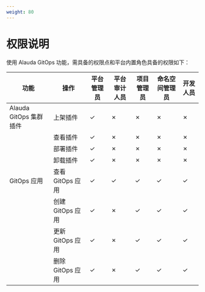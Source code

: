```yaml
---
weight: 80
---
```


# 权限说明


使用 Alauda GitOps 功能，需具备的权限点和平台内置角色具备的权限如下：

| **功能**                         | **操作** | **平台管理员** | **平台审计人员** | **项目管理员** | **命名空间管理员** | **开发人员** |
|---------------------------------|----------|----------------|------------------|----------------|--------------------|--------------|
| Alauda GitOps 集群插件           | 上架插件 | ✓              | ✗                | ✗              | ✗                  | ✗            |
|                                 | 查看插件 | ✓              | ✗                | ✗              | ✗                  | ✗            |
|                                 | 部署插件 | ✓              | ✗                | ✗              | ✗                  | ✗            |
|                                 | 卸载插件 | ✓              | ✗                | ✗              | ✗                  | ✗            |
| GitOps 应用                      | 查看 GitOps 应用 | ✓              | ✓                | ✓              | ✓                  | ✓            |
|                                 | 创建 GitOps 应用 | ✓              | ✗                | ✓              | ✓                  | ✓            |
|                                 | 更新 GitOps 应用 | ✓              | ✗                | ✓              | ✓                  | ✓            |
|                                 | 删除 GitOps 应用 | ✓              | ✗                | ✓              | ✓                  | ✓            |